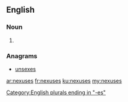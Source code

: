 ==English==

===Noun===
{{head|en}}

# {{plural of|nexus}}

===Anagrams===
* [[unsexes#English|unsexes]]

[[Category:English plurals ending in "-es"]]

[[ar:nexuses]]
[[fr:nexuses]]
[[ku:nexuses]]
[[my:nexuses]]